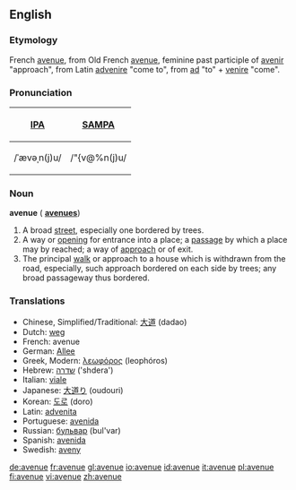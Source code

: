==English==

===Etymology===
French [[avenue]], from Old French [[avenue]], feminine past participle of [[avenir]] "approach", from Latin [[advenire]] "come to", from [[ad]] "to" + [[venire]] "come".

===Pronunciation===
{| border=1 cellpadding=5
! [[w:IPA|IPA]] !! [[w:SAMPA|SAMPA]]
|-
| /ˈævəˌn(j)u/ || /"{v@%n(j)u/
|}

===Noun===
'''avenue'''  ({{plural}} '''[[avenues]]''')

# A broad [[street]], especially one bordered by trees.
# A way or [[opening]] for entrance into a place; a [[passage]] by which a place may by reached; a way of [[approach]] or of exit.
# The principal [[walk]] or approach to a house which is withdrawn from the road, especially, such approach bordered on each side by trees; any broad passageway thus bordered.

===Translations===

*Chinese, Simplified/Traditional: [[大道]] (dadao)
*Dutch: [[weg]]
*French: avenue
*German: [[Allee]]
*Greek, Modern: [[λεωφόρος]] (leophóros)
*Hebrew: [[שדרה]] ('shdera')
*Italian: [[viale]]
*Japanese: [[大道り]] (oudouri)
*Korean: [[도로]] (doro)
*Latin: [[advenita]]
*Portuguese: [[avenida]]
*Russian: [[бульвар]] (bul'var)
*Spanish: [[avenida]]
*Swedish: [[aveny]]

[[de:avenue]]
[[fr:avenue]]
[[gl:avenue]]
[[io:avenue]]
[[id:avenue]]
[[it:avenue]]
[[pl:avenue]]
[[fi:avenue]]
[[vi:avenue]]
[[zh:avenue]]